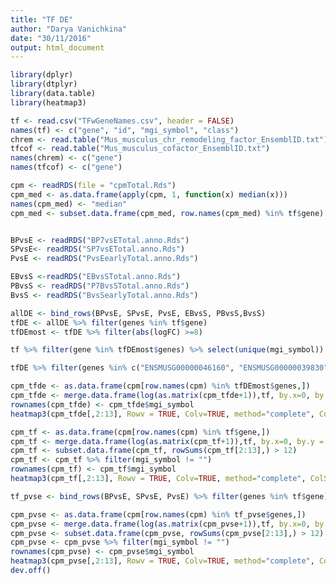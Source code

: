 ```yaml
---
title: "TF DE"
author: "Darya Vanichkina"
date: "30/11/2016"
output: html_document
---
```


```r
library(dplyr)
library(dtplyr)
library(data.table)
library(heatmap3)
```


```r
tf <- read.csv("TFwGeneNames.csv", header = FALSE)
names(tf) <- c("gene", "id", "mgi_symbol", "class")
chrem <- read.table("Mus_musculus_chr_remodeling_factor_EnsemblID.txt")
tfcof <- read.table("Mus_musculus_cofactor_EnsemblID.txt")
names(chrem) <- c("gene")
names(tfcof) <- c("gene")
```


```r
cpm <- readRDS(file = "cpmTotal.Rds")
cpm_med <- as.data.frame(apply(cpm, 1, function(x) median(x)))
names(cpm_med) <- "median"
cpm_med <- subset.data.frame(cpm_med, row.names(cpm_med) %in% tf$gene)


BPvsE <- readRDS("BP7vsETotal.anno.Rds")
SPvsE<- readRDS("SP7vsETotal.anno.Rds")
PvsE <- readRDS("PvsEearlyTotal.anno.Rds")

EBvsS <-readRDS("EBvsSTotal.anno.Rds")
PBvsS <- readRDS("P7BvsSTotal.anno.Rds")
BvsS <- readRDS("BvsSearlyTotal.anno.Rds")

allDE <- bind_rows(BPvsE, SPvsE, PvsE, EBvsS, PBvsS,BvsS)
tfDE <- allDE %>% filter(genes %in% tf$gene)
tfDEmost <- tfDE %>% filter(abs(logFC) >=8)

tf %>% filter(gene %in% tfDEmost$genes) %>% select(unique(mgi_symbol))

tfDE %>% filter(genes %in% c("ENSMUSG00000046160", "ENSMUSG00000039830", "ENSMUSG00000027434", "ENSMUSG00000033006")) %>% select(logFC)
```

```r
cpm_tfde <- as.data.frame(cpm[row.names(cpm) %in% tfDEmost$genes,])
cpm_tfde <- merge.data.frame(log(as.matrix(cpm_tfde+1)),tf, by.x=0, by.y = "gene")
rownames(cpm_tfde) <- cpm_tfde$mgi_symbol
heatmap3(cpm_tfde[,2:13], Rowv = TRUE, Colv=TRUE, method="complete", ColSideCut = 0.07,ColSideWidth=0.8, col=colorRampPalette(c("#2c7bb6", "#ffffbf", "#d7191c"))(1024), balanceColor = TRUE)
```


```r
cpm_tf <- as.data.frame(cpm[row.names(cpm) %in% tf$gene,])
cpm_tf <- merge.data.frame(log(as.matrix(cpm_tf+1)),tf, by.x=0, by.y = "gene")
cpm_tf <- subset.data.frame(cpm_tf, rowSums(cpm_tf[2:13],) > 12)
cpm_tf <- cpm_tf %>% filter(mgi_symbol != "")
rownames(cpm_tf) <- cpm_tf$mgi_symbol
heatmap3(cpm_tf[,2:13], Rowv = TRUE, Colv=TRUE, method="complete", ColSideCut = 0.07,ColSideWidth=0.8, col=colorRampPalette(c("#2c7bb6", "#ffffbf", "#d7191c"))(1024), balanceColor = TRUE)
```

```r
tf_pvse <- bind_rows(BPvsE, SPvsE, PvsE) %>% filter(genes %in% tf$gene) %>% filter(abs(logFC) >= 4.5) %>% select(genes) %>% distinct()

cpm_pvse <- as.data.frame(cpm[row.names(cpm) %in% tf_pvse$genes,])
cpm_pvse <- merge.data.frame(log(as.matrix(cpm_pvse+1)),tf, by.x=0, by.y = "gene")
cpm_pvse <- subset.data.frame(cpm_pvse, rowSums(cpm_pvse[2:13],) > 12)
cpm_pvse <- cpm_pvse %>% filter(mgi_symbol != "")
rownames(cpm_pvse) <- cpm_pvse$mgi_symbol
heatmap3(cpm_pvse[,2:13], Rowv = TRUE, Colv=TRUE, method="complete", ColSideCut = 0.07,ColSideWidth=0.8, col=colorRampPalette(c("#2c7bb6", "#ffffbf", "#d7191c"))(1024), balanceColor = TRUE)
dev.off()
```

